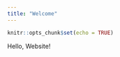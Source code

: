 ```yaml
---
title: "Welcome"
---
```


```r
knitr::opts_chunk$set(echo = TRUE)
```

Hello, Website!
